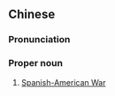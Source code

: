 {{also|美西战争}}
==Chinese==
{{zh-forms|s=美西战争|type=112}}

===Pronunciation===
{{zh-pron
|m=Měi Xī zhànzhēng
|cat=pn
}}

===Proper noun===
{{zh-proper noun}}

# [[w:Spanish-American War|Spanish-American War]]